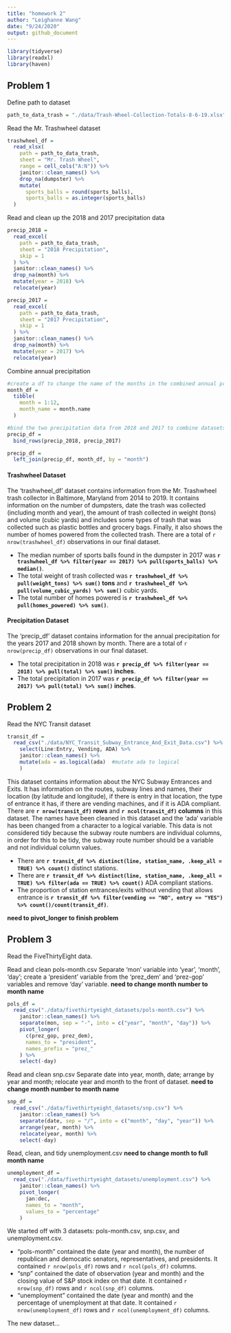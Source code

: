 ```yaml
---
title: "homework 2"
author: "Leighanne Wang"
date: "9/24/2020"
output: github_document
---
```


```r
library(tidyverse)
library(readxl)
library(haven)
```

## Problem 1

Define path to dataset

```r
path_to_data_trash = "./data/Trash-Wheel-Collection-Totals-8-6-19.xlsx"
```

Read the Mr. Trashwheel dataset

```r
trashwheel_df =
  read_xlsx(
    path = path_to_data_trash,
    sheet = "Mr. Trash Wheel",
    range = cell_cols("A:N")) %>% 
    janitor::clean_names() %>% 
    drop_na(dumpster) %>% 
    mutate(
      sports_balls = round(sports_balls),
      sports_balls = as.integer(sports_balls)
  )
```

Read and clean up the 2018 and 2017 precipitation data

```r
precip_2018 =
  read_excel(
    path = path_to_data_trash,
    sheet = "2018 Precipitation",
    skip = 1
  ) %>% 
  janitor::clean_names() %>% 
  drop_na(month) %>% 
  mutate(year = 2018) %>% 
  relocate(year)

precip_2017 =
  read_excel(
    path = path_to_data_trash,
    sheet = "2017 Precipitation",
    skip = 1
  ) %>% 
  janitor::clean_names() %>% 
  drop_na(month) %>% 
  mutate(year = 2017) %>% 
  relocate(year)
```

Combine annual precipitation

```r
#create a df to change the name of the months in the combined annual precipitation dataset
month_df =
  tibble(
    month = 1:12,
    month_name = month.name
  )

#bind the two precipitation data from 2018 and 2017 to combine datasets
precip_df =
  bind_rows(precip_2018, precip_2017)

precip_df =
  left_join(precip_df, month_df, by = "month")
```

#### Trashwheel Dataset
The 'trashwheel_df' dataset contains information from the Mr. Trashwheel trash collector in Baltimore, Maryland from 2014 to 2019. It contains information on the number of dumpsters, date the trash was collected (including month and year), the amount of trash collected in weight (tons) and volume (cubic yards) and includes some types of trash that was collected such as plastic bottles and grocery bags. Finally, it also shows the number of homes powered from the collected trash. There are a total of `r nrow(trashwheel_df)` observations in our final dataset.

* The median number of sports balls found in the dumpster in 2017 was **`r trashwheel_df %>% filter(year == 2017) %>% pull(sports_balls) %>% median()`**.
* The total weight of trash collected was **`r trashwheel_df %>% pull(weight_tons) %>% sum()` tons** and **`r trashwheel_df %>% pull(volume_cubic_yards) %>% sum()`** cubic yards.
* The total number of homes powered is **`r trashwheel_df %>% pull(homes_powered) %>% sum()`**.

#### Precipitation Dataset
The 'precip_df' dataset contains information for the annual precipitation for the years 2017 and 2018 shown by month. There are a total of `r nrow(precip_df)` observations in our final dataset.

* The total precipitation in 2018 was **`r precip_df %>% filter(year == 2018) %>% pull(total) %>% sum()` inches**.
* The total precipitation in 2017 was **`r precip_df %>% filter(year == 2017) %>% pull(total) %>% sum()` inches**.

## Problem 2

Read the NYC Transit dataset

```r
transit_df =
  read_csv("./data/NYC_Transit_Subway_Entrance_And_Exit_Data.csv") %>% 
    select(Line:Entry, Vending, ADA) %>% 
    janitor::clean_names() %>% 
    mutate(ada = as.logical(ada)  #mutate ada to logical
    )
```

This dataset contains information about the NYC Subway Entrances and Exits. It has information on the routes, subway lines and names, their location (by latitude and longitude), if there is entry in that location, the type of entrance it has, if there are vending machines, and if it is ADA compliant. There are **`r nrow(transit_df)` rows** and **`r ncol(transit_df)` columns** in this dataset. The names have been cleaned in this dataset and the 'ada' variable has been changed from a character to a logical variable.
This data is not considered tidy because the subway route numbers are individual columns, in order for this to be tidy, the subway route number should be a variable and not individual column values.

* There are **`r transit_df %>% distinct(line, station_name, .keep_all = TRUE) %>% count()`** distinct stations.
* There are **`r transit_df %>% distinct(line, station_name, .keep_all = TRUE) %>% filter(ada == TRUE) %>% count()`** ADA compliant stations.
* The proportion of station entrances/exits without vending that allows entrance is **`r transit_df %>% filter(vending == "NO", entry == "YES") %>% count()/count(transit_df)`**.

**need to pivot_longer to finish problem**

## Problem 3

Read the FiveThirtyEight data.

Read and clean pols-month.csv
Separate 'mon' variable into 'year', 'month', 'day'; create a 'president' variable from the 'prez_dem' and 'prez-gop' variables and remove 'day' variable. **need to change month number to month name**

```r
pols_df =
  read_csv("./data/fivethirtyeight_datasets/pols-month.csv") %>% 
    janitor::clean_names() %>% 
    separate(mon, sep = "-", into = c("year", "month", "day")) %>% 
    pivot_longer(
      c(prez_gop, prez_dem),
      names_to = "president",
      names_prefix = "prez_"
    ) %>% 
    select(-day)
```

Read and clean snp.csv
Separate date into year, month, date; arrange by year and month; relocate year and month to the front of dataset. **need to change month number to month name**

```r
snp_df =
  read_csv("./data/fivethirtyeight_datasets/snp.csv") %>% 
    janitor::clean_names() %>% 
    separate(date, sep = "/", into = c("month", "day", "year")) %>%
    arrange(year, month) %>% 
    relocate(year, month) %>% 
    select(-day)
```

Read, clean, and tidy unemployment.csv **need to change month to full month name**

```r
unemployment_df =
  read_csv("./data/fivethirtyeight_datasets/unemployment.csv") %>% 
    janitor::clean_names() %>% 
    pivot_longer(
      jan:dec,
      names_to = "month",
      values_to = "percentage"
    )
```

We started off with 3 datasets: pols-month.csv, snp.csv, and unemployment.csv.

* "pols-month" contained the date (year and month), the number of republican and democatic senators, representatives, and presidents. It contained `r nrow(pols_df)` rows and `r ncol(pols_df)` columns. 
* "snp" contained the date of observation (year and month) and the closing value of S&P stock index on that date.  It contained `r nrow(snp_df)` rows and `r ncol(snp_df)` columns.  
* "unemployment" contained the date (year and month) and the percentage of unemployment at that date.  It contained `r nrow(unemployment_df)` rows and `r ncol(unemployment_df)` columns. 

The new dataset...